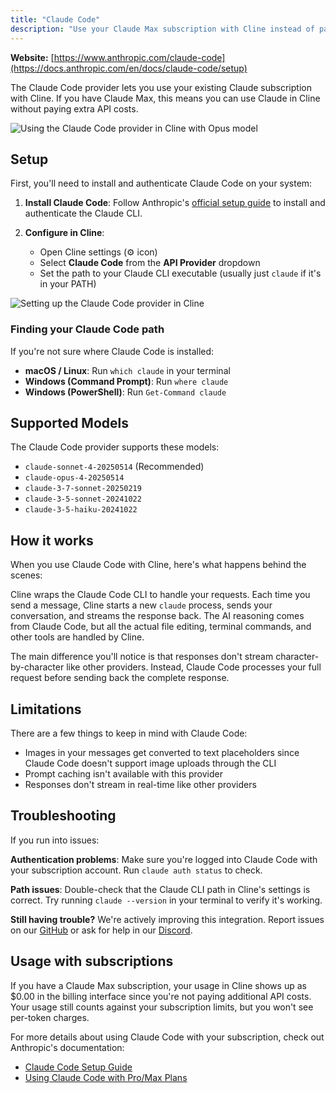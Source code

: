 ```yaml
---
title: "Claude Code"
description: "Use your Claude Max subscription with Cline instead of paying per token. Learn how to set up and configure the Claude Code provider."
---
```


**Website:** [https://www.anthropic.com/claude-code](https://docs.anthropic.com/en/docs/claude-code/setup)

The Claude Code provider lets you use your existing Claude subscription with Cline. If you have Claude Max, this means you can use Claude in Cline without paying extra API costs.

<Frame>
	<img
		src="https://storage.googleapis.com/cline_public_images/docs/assets/claude-code-use-opus.gif"
		alt="Using the Claude Code provider in Cline with Opus model"
	/>
</Frame>

## Setup

First, you'll need to install and authenticate Claude Code on your system:

1. **Install Claude Code**: Follow Anthropic's [official setup guide](https://docs.anthropic.com/en/docs/claude-code/setup) to install and authenticate the Claude CLI.

2. **Configure in Cline**:
    - Open Cline settings (⚙️ icon)
    - Select **Claude Code** from the **API Provider** dropdown
    - Set the path to your Claude CLI executable (usually just `claude` if it's in your PATH)

<Frame>
	<img
		src="https://storage.googleapis.com/cline_public_images/docs/assets/claude-code-setup.gif"
		alt="Setting up the Claude Code provider in Cline"
	/>
</Frame>

### Finding your Claude Code path

If you're not sure where Claude Code is installed:

-   **macOS / Linux**: Run `which claude` in your terminal
-   **Windows (Command Prompt)**: Run `where claude`
-   **Windows (PowerShell)**: Run `Get-Command claude`

## Supported Models

The Claude Code provider supports these models:

-   `claude-sonnet-4-20250514` (Recommended)
-   `claude-opus-4-20250514`
-   `claude-3-7-sonnet-20250219`
-   `claude-3-5-sonnet-20241022`
-   `claude-3-5-haiku-20241022`

## How it works

When you use Claude Code with Cline, here's what happens behind the scenes:

Cline wraps the Claude Code CLI to handle your requests. Each time you send a message, Cline starts a new `claude` process, sends your conversation, and streams the response back. The AI reasoning comes from Claude Code, but all the actual file editing, terminal commands, and other tools are handled by Cline.

The main difference you'll notice is that responses don't stream character-by-character like other providers. Instead, Claude Code processes your full request before sending back the complete response.

## Limitations

There are a few things to keep in mind with Claude Code:

-   Images in your messages get converted to text placeholders since Claude Code doesn't support image uploads through the CLI
-   Prompt caching isn't available with this provider
-   Responses don't stream in real-time like other providers

## Troubleshooting

If you run into issues:

**Authentication problems**: Make sure you're logged into Claude Code with your subscription account. Run `claude auth status` to check.

**Path issues**: Double-check that the Claude CLI path in Cline's settings is correct. Try running `claude --version` in your terminal to verify it's working.

**Still having trouble?** We're actively improving this integration. Report issues on our [GitHub](https://github.com/cline/cline/issues) or ask for help in our [Discord](https://discord.gg/cline).

## Usage with subscriptions

If you have a Claude Max subscription, your usage in Cline shows up as $0.00 in the billing interface since you're not paying additional API costs. Your usage still counts against your subscription limits, but you won't see per-token charges.

For more details about using Claude Code with your subscription, check out Anthropic's documentation:

-   [Claude Code Setup Guide](https://docs.anthropic.com/en/docs/claude-code/setup)
-   [Using Claude Code with Pro/Max Plans](https://support.anthropic.com/en/articles/11145838-using-claude-code-with-your-pro-or-max-plan)

